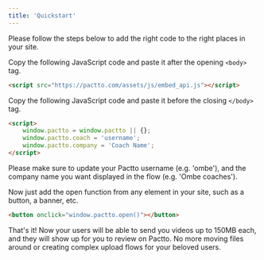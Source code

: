```yaml
---
title: 'Quickstart'
---
```


Please follow the steps below to add the right code to the right places in your site.

Copy the following JavaScript code and paste it after the opening `<body>` tag.
```html index.html
<script src="https://pactto.com/assets/js/embed_api.js"></script>
```

Copy the following JavaScript code and paste it before the closing `</body>` tag.
```html index.html
<script>
    window.pactto = window.pactto || {};
    window.pactto.coach = 'username';
    window.pactto.company = 'Coach Name';
</script>
```
Please make sure to update your Pactto username (e.g. 'ombe'), and the company name you want displayed in the flow (e.g. 'Ombe coaches').

Now just add the open function from any element in your site, such as a button, a banner, etc.
```html index.html
<button onclick="window.pactto.open()"></button>
```

That's it! Now your users will be able to send you videos up to 150MB each, and they will show up for you to review on Pactto. No more moving files around or creating complex upload flows for your beloved users.